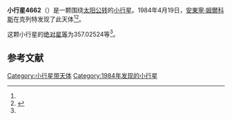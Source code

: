 {{Infobox planet
| bgcolour = #FFFFC0
| name = 4662 Runk
| symbol = 
| image = 
| caption = 
| discovery = yes
| discovery_ref = 
| discoverer = [[安東寧·姆爾科斯|安東寧·姆爾科斯]]
| discovery_site = [[克列特|克列特]] 
| discovered = 1984年4月19日
| designations = yes
| mp_name = 
| named_after = 
| alt_names = 1984 HL/ 1970 JD / 1988 AW4
| mp_category = [[主带小行星|主带小行星]]
| orbit_ref = <ref name="a">[http://ssd.jpl.nasa.gov/sbdb.cgi?sstr=4662 4662 Runk] {{Wayback|url=http://ssd.jpl.nasa.gov/sbdb.cgi?sstr=4662 |date=20201124010130 }}，小行星數據庫瀏覽器（JPL Small-Body Database Browser）－[[美国国家航空航天局|美国国家航空航天局]]喷气推进实验室</ref>
| epoch = 2456400.5 (2013年4月18日更新)
| aphelion = {{convert|3.0986921|AU|km|3|abbr=on|lk=out}}
| perihelion = {{convert|2.4888327|AU|km|3|abbr=on}}
| semimajor = {{convert|2.7937624|AU|km|3|abbr=on}}
| eccentricity = 0.1091466
| period = 1705.62132 [[日|日]]<br />4.67[[儒略年|儒略年]]
| avg_speed = 
| inclination = 6.07693
| asc_node = 158.10837
| mean_anomaly = 
| arg_peri = 357.02524
| satellites = 
| physical_characteristics = yes
| dimensions = 
| mass = 
| density = 
| surface_grav = 
| escape_velocity = 
| sidereal_day = 
| axial_tilt = 
| pole_ecliptic_lat = 
| pole_ecliptic_lon = 
| albedo = 
| temperatures= 
| temp_name1 = 
| mean_temp_1 = 
| max_temp_1 = 
| temp_name2 = 
| max_temp_2 = 
| spectral_type = 
| abs_magnitude = 357.02524
}}

'''小行星4662'''（{{lang-en|4662 Runk}}）是一颗围绕[[太阳|太阳]][[公转|公转]]的[[小行星|小行星]]。1984年4月19日，[[安東寧·姆爾科斯|安東寧·姆爾科斯]]在克列特发现了此天体<ref name="a" /><ref>{{cite news|title=小行星列表|url=http://cfa-www.harvard.edu/iau/lists/NumberedMPs.txt|accessdate=2013-07-08|newspaper=哈佛大学|archive-date=2008-05-17|archive-url=https://web.archive.org/web/20080517010638/http://cfa-www.harvard.edu/iau/lists/NumberedMPs.txt|dead-url=no}}</ref>。

这颗小行星的[[绝对星等|绝对星等]]为357.02524等<ref name="a" />。

==参考文献==
{{reflist}}
{{Minor Planet Number|[[小行星4661|小行星4661]]|[[小行星4663|小行星4663]]}}

{{小天体}}

[[Category:小行星带天体|Category:小行星带天体]]
[[Category:1984年发现的小行星|Category:1984年发现的小行星]]

{{asteroid-stub}}